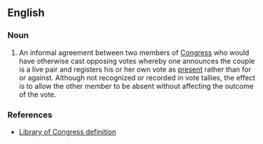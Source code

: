 {{wikipedia}}
==English==
===Noun===
{{en-noun}}
# {{context|US|politics|lang=en}} An informal agreement between two members of [[Congress]] who would have otherwise cast opposing votes whereby one announces the couple is a live pair and registers his or her own vote as [[present]] rather than for or against. Although not recognized or recorded in vote tallies, the effect is to allow the other member to be absent without affecting the outcome of the vote.

===References===
*[http://thomas.loc.gov/home/definitions/live_pair.html Library of Congress definition]